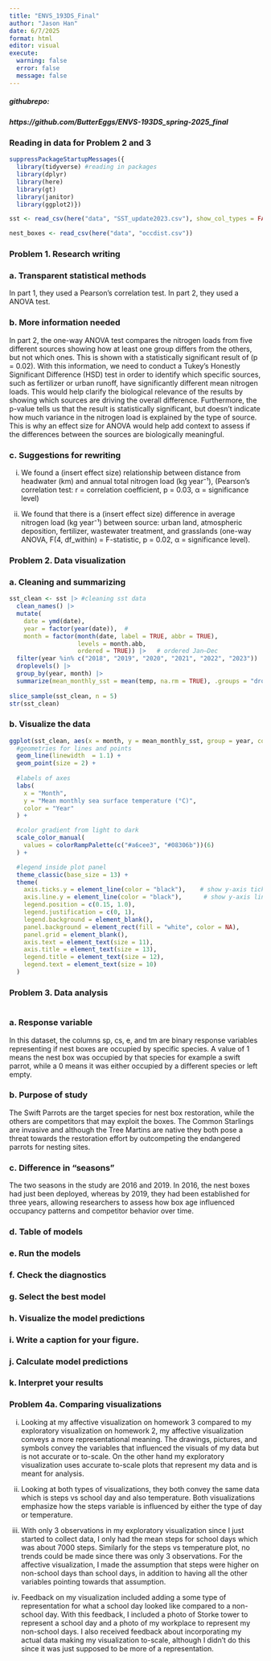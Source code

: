 ```yaml
---
title: "ENVS_193DS_Final"
author: "Jason Han"
date: 6/7/2025
format: html
editor: visual
execute:
  warning: false
  error: false
  message: false
---
```


##### githubrepo:

##### https://github.com/ButterEggs/ENVS-193DS_spring-2025_final

### Reading in data for Problem 2 and 3 

```r
suppressPackageStartupMessages({
  library(tidyverse) #reading in packages
  library(dplyr)
  library(here)
  library(gt)
  library(janitor)
  library(ggplot2)})

sst <- read_csv(here("data", "SST_update2023.csv"), show_col_types = FALSE) #reading in sst data

nest_boxes <- read_csv(here("data", "occdist.csv"))
```

### Problem 1. Research writing 

### a. Transparent statistical methods

In part 1, they used a Pearson's correlation test. In part 2, they used a ANOVA test.

### b. More information needed

In part 2, the one-way ANOVA test compares the nitrogen loads from five different sources showing how at least one group differs from the others, but not which ones. This is shown with a statistically significant result of (p = 0.02). With this information, we need to conduct a Tukey’s Honestly Significant Difference (HSD) test in order to identify which specific sources, such as fertilizer or urban runoff, have significantly different mean nitrogen loads. This would help clarify the biological relevance of the results by showing which sources are driving the overall difference. Furthermore, the p-value tells us that the result is statistically significant, but doesn’t indicate how much variance in the nitrogen load is explained by the type of source. This is why an effect size for ANOVA would help add context to assess if the differences between the sources are biologically meaningful. 

### c. Suggestions for rewriting

i. We found a (insert effect size) relationship between distance from headwater (km) and annual total nitrogen load (kg year⁻¹), (Pearson’s correlation test: r = correlation coefficient, p = 0.03, α = significance level)

ii. We found that there is a (insert effect size) difference in average nitrogen load (kg year⁻¹) between source: urban land, atmospheric deposition, fertilizer, wastewater treatment, and grasslands (one-way ANOVA, F(4, df_within) = F-statistic, p = 0.02, α = significance level). 


### Problem 2. Data visualization

### a. Cleaning and summarizing

```r
sst_clean <- sst |> #cleaning sst data
  clean_names() |> 
  mutate(
    date = ymd(date),
    year = factor(year(date)),  # 
    month = factor(month(date, label = TRUE, abbr = TRUE),
                   levels = month.abb, 
                   ordered = TRUE)) |>   # ordered Jan–Dec
  filter(year %in% c("2018", "2019", "2020", "2021", "2022", "2023")) |> #filtered for years from 2018-2023
  droplevels() |>
  group_by(year, month) |> 
  summarize(mean_monthly_sst = mean(temp, na.rm = TRUE), .groups = "drop")
  
slice_sample(sst_clean, n = 5)
str(sst_clean)
```

### b. Visualize the data

```r
ggplot(sst_clean, aes(x = month, y = mean_monthly_sst, group = year, color = year)) +
  #geometries for lines and points
  geom_line(linewidth  = 1.1) +
  geom_point(size = 2) +
  
  #labels of axes 
  labs(
    x = "Month",
    y = "Mean monthly sea surface temperature (°C)",
    color = "Year"
  ) +

  #color gradient from light to dark 
  scale_color_manual(
    values = colorRampPalette(c("#a6cee3", "#08306b"))(6)
  ) +

  #legend inside plot panel
  theme_classic(base_size = 13) +
  theme(
    axis.ticks.y = element_line(color = "black"),    # show y-axis ticks
    axis.line.y = element_line(color = "black"),      # show y-axis line
    legend.position = c(0.15, 1.0),
    legend.justification = c(0, 1),
    legend.background = element_blank(),
    panel.background = element_rect(fill = "white", color = NA),
    panel.grid = element_blank(),
    axis.text = element_text(size = 11),
    axis.title = element_text(size = 13),
    legend.title = element_text(size = 12),
    legend.text = element_text(size = 10)
  )
```

### Problem 3. Data analysis

```r

```

### a. Response variable 

In this dataset, the columns sp, cs, e, and tm are binary response variables representing if nest boxes are occupied by specific species. A value of 1 means the nest box was occupied by that species for example a swift parrot, while a 0 means it was either occupied by a different species or left empty.


### b. Purpose of study

The Swift Parrots are the target species for nest box restoration, while the others are competitors that may exploit the boxes. The Common Starlings are invasive and although the Tree Martins are native they both pose a threat towards the restoration effort by outcompeting the endangered parrots for nesting sites.

### c. Difference in “seasons”

The two seasons in the study are 2016 and 2019. In 2016, the nest boxes had just been deployed, whereas by 2019, they had been established for three years, allowing researchers to assess how box age influenced occupancy patterns and competitor behavior over time.

### d. Table of models



### e. Run the models



### f. Check the diagnostics



### g. Select the best model



### h. Visualize the model predictions 



### i. Write a caption for your figure.



### j. Calculate model predictions



### k. Interpret your results




### Problem 4a. Comparing visualizations

i.  Looking at my affective visualization on homework 3 compared to my exploratory visualization on homework 2, my affective visualization conveys a more representational meaning. The drawings, pictures, and symbols convey the variables that influenced the visuals of my data but is not accurate or to-scale. On the other hand my exploratory visualization uses accurate to-scale plots that represent my data and is meant for analysis.

ii. Looking at both types of visualizations, they both convey the same data which is steps vs school day and also temperature. Both visualizations emphasize how the steps variable is influenced by either the type of day or temperature.

iii. With only 3 observations in my exploratory visualization since I just started to collect data, I only had the mean steps for school days which was about 7000 steps. Similarly for the steps vs temperature plot, no trends could be made since there was only 3 observations. For the affective visualization, I made the assumption that steps were higher on non-school days than school days, in addition to having all the other variables pointing towards that assumption.

iv. Feedback on my visualization included adding a some type of representation for what a school day looked like compared to a non-school day. With this feedback, I included a photo of Storke tower to represent a school day and a photo of my workplace to represent my non-school days. I also received feedback about incorporating my actual data making my visualization to-scale, although I didn't do this since it was just supposed to be more of a representation.
